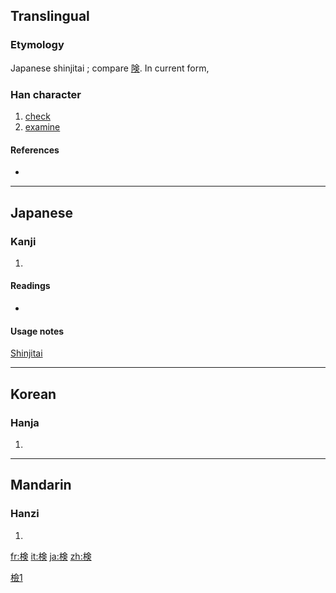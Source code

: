 {{also|檢|检}}
==Translingual==
{{ja-forms|検|[[检]]|[[檢]]}}

===Etymology===
Japanese shinjitai {{Han simp|檢|f=僉|t=㑒}}; compare [[険]]. In current form, {{Han compound|木|㑒}}

===Han character===
{{Han char|rn=75|rad=木|as=08|sn=12|four=|canj=木人一人 (DOMO), X木人一人 (XDOMO)|ids=⿰[[木]][[㑒]]}}

# [[check]]
# [[examine]]

====References====
* {{Han ref|kx=0537.131|dkj=15065|hdz=21235.031|uh=691C|ud=26908}}

----

==Japanese==

===Kanji===
{{ja-kanji|grade=5|rs=木08}}

# {{defn|Japanese|sort=木08}}

====Readings====
* {{ja-readings|on=[[けん]] (ken)|kun=[[しらべる]] (shiraberu)}}

====Usage notes====
[[shinjitai|Shinjitai]]

----

==Korean==

===Hanja===
{{ko-hanja|hangeul=검|eumhun=|rv=geom|mr=kŏm|y=kem}}

# {{defn|Korean|sort=木08}}

----

==Mandarin==

===Hanzi===
{{cmn-hanzi|pin=[[jiǎn]] ([[jian3]])|wg=chien<sup>3</sup>}}

# {{defn|Mandarin|sort=木08}}

[[Category:CJKV characters simplified differently in Japan and China|檢1]]

[[fr:検]]
[[it:検]]
[[ja:検]]
[[zh:検]]
